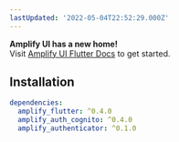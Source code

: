 ```yaml
---
lastUpdated: '2022-05-04T22:52:29.000Z'
---
```

<Callout warning={true}>
  <b>Amplify UI has a new home!</b>
  <br />
  Visit <a href="https://ui.docs.amplify.aws/?platform=flutter">Amplify UI Flutter Docs</a> to
  get started.
</Callout>

## Installation

```yaml
dependencies:
  amplify_flutter: ^0.4.0
  amplify_auth_cognito: ^0.4.0
  amplify_authenticator: ^0.1.0
```

